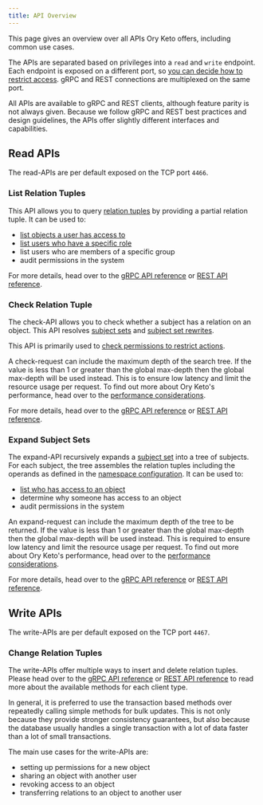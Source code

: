 ```yaml
---
title: API Overview
---
```


This page gives an overview over all APIs Ory Keto offers, including common use
cases.

The APIs are separated based on privileges into a `read` and `write` endpoint.
Each endpoint is exposed on a different port, so
[you can decide how to restrict access](../secure.md). gRPC and REST connections
are multiplexed on the same port.

All APIs are available to gRPC and REST clients, although feature parity is not
always given. Because we follow gRPC and REST best practices and design
guidelines, the APIs offer slightly different interfaces and capabilities.

## Read APIs

The read-APIs are per default exposed on the TCP port `4466`.

### List Relation Tuples

This API allows you to query [relation tuples](./relation-tuples.mdx) by
providing a partial relation tuple. It can be used to:

- [list objects a user has access to](../guides/list-api-display-objects.mdx#listing-objects)
- [list users who have a specific role](../guides/list-api-display-objects.mdx#listing-subjects)
- list users who are members of a specific group
- audit permissions in the system

For more details, head over to the
[gRPC API reference](../reference/proto-api.mdx#readservice) or
[REST API reference](../reference/rest-api.mdx#query-relation-tuples).

### Check Relation Tuple

The check-API allows you to check whether a subject has a relation on an object.
This API resolves [subject sets](./subjects.mdx#subject-sets) and
[subject set rewrites](https://github.com/ory/keto/issues/263).

This API is primarily used to
[check permissions to restrict actions](../guides/simple-access-check-guide.mdx).

A check-request can include the maximum depth of the search tree. If the value
is less than 1 or greater than the global max-depth then the global max-depth
will be used instead. This is to ensure low latency and limit the resource usage
per request. To find out more about Ory Keto's performance, head over to the
[performance considerations](../performance.mdx).

For more details, head over to the
[gRPC API reference](../reference/proto-api.mdx#checkservice) or
[REST API reference](../reference/rest-api.mdx#check-a-relation-tuple).

### Expand Subject Sets

The expand-API recursively expands a [subject set](./subjects.mdx#subject-sets)
into a tree of subjects. For each subject, the tree assembles the relation
tuples including the operands as defined in the
[namespace configuration](./namespaces.mdx). It can be used to:

- [list who has access to an object](../guides/expand-api-display-who-has-access.mdx)
- determine why someone has access to an object
- audit permissions in the system

An expand-request can include the maximum depth of the tree to be returned. If
the value is less than 1 or greater than the global max-depth then the global
max-depth will be used instead. This is required to ensure low latency and limit
the resource usage per request. To find out more about Ory Keto's performance,
head over to the [performance considerations](../performance.mdx).

For more details, head over to the
[gRPC API reference](../reference/proto-api.mdx#expandservice) or
[REST API reference](../reference/rest-api.mdx#getexpand).

## Write APIs

The write-APIs are per default exposed on the TCP port `4467`.

### Change Relation Tuples

The write-APIs offer multiple ways to insert and delete relation tuples. Please
head over to the [gRPC API reference](../reference/proto-api.mdx#writeservice)
or [REST API reference](../reference/rest-api.mdx#write) to read more about the
available methods for each client type.

In general, it is preferred to use the transaction based methods over repeatedly
calling simple methods for bulk updates. This is not only because they provide
stronger consistency guarantees, but also because the database usually handles a
single transaction with a lot of data faster than a lot of small transactions.

The main use cases for the write-APIs are:

- setting up permissions for a new object
- sharing an object with another user
- revoking access to an object
- transferring relations to an object to another user
